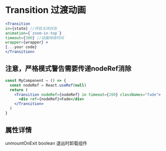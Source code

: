 
<Meta title='Animate | Transition 过渡动画' component={Transition} />

<br/>

# Transition 过渡动画


```jsx
<Transition 
in={state} //开启关闭状态
animation={`zoom-in-top`}
timeout={300} //动画持续时间
wrapper={wrapper} > 
{...your code}
</Transition>
```

## 注意，严格模式警告需要传递nodeRef消除

```jsx
const MyComponent = () => {
  const nodeRef = React.useRef(null)
  return (
    <Transition nodeRef={nodeRef} in timeout={200} classNames="fade">
      <div ref={nodeRef}>Fade</div>
    </Transition>
  )
}
```


## 属性详情

unmountOnExit boolean 退出时卸载组件

<Props of={Transition}   />